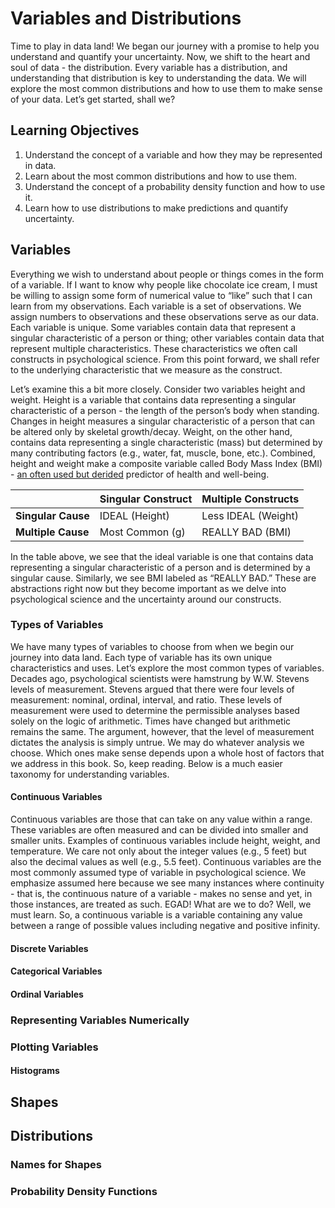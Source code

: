 # Variables and Distributions

Time to play in data land! We began our journey with a promise to help you understand and quantify your uncertainty. Now, we shift to the heart and soul of data - the distribution. Every variable has a distribution, and understanding that distribution is key to understanding the data. We will explore the most common distributions and how to use them to make sense of your data. Let's get started, shall we?

## Learning Objectives

1.  Understand the concept of a variable and how they may be represented in data.
2.  Learn about the most common distributions and how to use them.
3.  Understand the concept of a probability density function and how to use it.
4.  Learn how to use distributions to make predictions and quantify uncertainty.

## Variables

Everything we wish to understand about people or things comes in the form of a variable. If I want to know why people like chocolate ice cream, I must be willing to assign some form of numerical value to "like" such that I can learn from my observations. Each variable is a set of observations. We assign numbers to observations and these observations serve as our data. Each variable is unique. Some variables contain data that represent a singular characteristic of a person or thing; other variables contain data that represent multiple characteristics. These characteristics we often call constructs in psychological science. From this point forward, we shall refer to the underlying characteristic that we measure as the construct.

Let's examine this a bit more closely. Consider two variables height and weight. Height is a variable that contains data representing a singular characteristic of a person - the length of the person's body when standing. Changes in height measures a singular characteristic of a person that can be altered only by skeletal growth/decay. Weight, on the other hand, contains data representing a single characteristic (mass) but determined by many contributing factors (e.g., water, fat, muscle, bone, etc.). Combined, height and weight make a composite variable called Body Mass Index (BMI) - [an often used but derided](https://www.health.harvard.edu/blog/how-useful-is-the-body-mass-index-bmi-201603309339) predictor of health and well-being.

|                    | Singular Construct | Multiple Constructs |
|--------------------|--------------------|---------------------|
| **Singular Cause** | IDEAL (Height)     | Less IDEAL (Weight) |
| **Multiple Cause** | Most Common (g)    | REALLY BAD (BMI)    |

In the table above, we see that the ideal variable is one that contains data representing a singular characteristic of a person and is determined by a singular cause. Similarly, we see BMI labeled as "REALLY BAD."  These are abstractions right now but they become important as we delve into psychological science and the uncertainty around our constructs.  

### Types of Variables

We have many types of variables to choose from when we begin our journey into data land. Each type of variable has its own unique characteristics and uses. Let's explore the most common types of variables. Decades ago, psychological scientists were hamstrung by W.W. Stevens levels of measurement. Stevens argued that there were four levels of measurement: nominal, ordinal, interval, and ratio. These levels of measurement were used to determine the permissible analyses based solely on the logic of arithmetic. Times have changed but arithmetic remains the same. The argument, however, that the level of measurement dictates the analysis is simply untrue. We may do whatever analysis we choose. Which ones make sense depends upon a whole host of factors that we address in this book. So, keep reading. Below is a much easier taxonomy for understanding variables.

#### Continuous Variables

Continuous variables are those that can take on any value within a range. These variables are often measured and can be divided into smaller and smaller units. Examples of continuous variables include height, weight, and temperature. We care not only about the integer values (e.g., 5 feet) but also the decimal values as well (e.g., 5.5 feet). Continuous variables are the most commonly assumed type of variable in psychological science. We emphasize assumed here because we see many instances where continuity - that is, the continuous nature of a variable - makes no sense and yet, in those instances, are treated as such. EGAD! What are we to do? Well, we must learn. So, a continuous variable is a variable containing any value between a range of possible values including negative and positive infinity.

#### Discrete Variables

#### Categorical Variables

#### Ordinal Variables

### Representing Variables Numerically

### Plotting Variables

#### Histograms

## Shapes

## Distributions

### Names for Shapes

### Probability Density Functions
